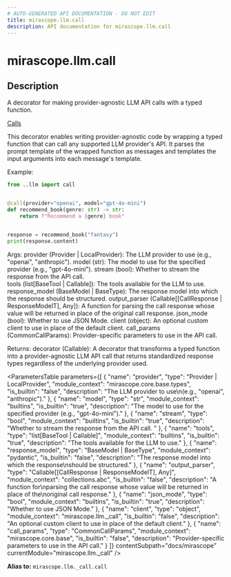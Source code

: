```yaml
---
# AUTO-GENERATED API DOCUMENTATION - DO NOT EDIT
title: mirascope.llm.call
description: API documentation for mirascope.llm.call
---
```


# mirascope.llm.call

<ApiType type="Alias" />

## Description

A decorator for making provider-agnostic LLM API calls with a typed function.

<Info title="Usage">

[Calls](/docs/mirascope/learn/calls)

</Info>


This decorator enables writing provider-agnostic code by wrapping a typed function 
that can call any supported LLM provider's API. It parses the prompt template of 
the wrapped function as messages and templates the input arguments into each message's 
template.

Example:

```python
from ..llm import call


@call(provider="openai", model="gpt-4o-mini")
def recommend_book(genre: str) -> str:
    return f"Recommend a {genre} book"


response = recommend_book("fantasy")
print(response.content)
```

Args:
    provider (Provider | LocalProvider): The LLM provider to use
        (e.g., "openai", "anthropic").
    model (str): The model to use for the specified provider (e.g., "gpt-4o-mini").
    stream (bool): Whether to stream the response from the API call.  
    tools (list[BaseTool | Callable]): The tools available for the LLM to use.
    response_model (BaseModel | BaseType): The response model into which the response
        should be structured.
    output_parser (Callable[[CallResponse | ResponseModelT], Any]): A function for
        parsing the call response whose value will be returned in place of the
        original call response.
    json_mode (bool): Whether to use JSON Mode.
    client (object): An optional custom client to use in place of the default client.
    call_params (CommonCallParams): Provider-specific parameters to use in the API call.

Returns:
    decorator (Callable): A decorator that transforms a typed function into a
        provider-agnostic LLM API call that returns standardized response types
        regardless of the underlying provider used.

<ParametersTable
  parameters={[
  {
    "name": "provider",
    "type": "Provider | LocalProvider",
    "module_context": "mirascope.core.base.types",
    "is_builtin": "false",
    "description": "The LLM provider to use\n(e.g., \"openai\", \"anthropic\")."
  },
  {
    "name": "model",
    "type": "str",
    "module_context": "builtins",
    "is_builtin": "true",
    "description": "The model to use for the specified provider (e.g., \"gpt-4o-mini\")."
  },
  {
    "name": "stream",
    "type": "bool",
    "module_context": "builtins",
    "is_builtin": "true",
    "description": "Whether to stream the response from the API call.  "
  },
  {
    "name": "tools",
    "type": "list[BaseTool | Callable]",
    "module_context": "builtins",
    "is_builtin": "true",
    "description": "The tools available for the LLM to use."
  },
  {
    "name": "response_model",
    "type": "BaseModel | BaseType",
    "module_context": "pydantic",
    "is_builtin": "false",
    "description": "The response model into which the response\nshould be structured."
  },
  {
    "name": "output_parser",
    "type": "Callable[[CallResponse | ResponseModelT], Any]",
    "module_context": "collections.abc",
    "is_builtin": "false",
    "description": "A function for\nparsing the call response whose value will be returned in place of the\noriginal call response."
  },
  {
    "name": "json_mode",
    "type": "bool",
    "module_context": "builtins",
    "is_builtin": "true",
    "description": "Whether to use JSON Mode."
  },
  {
    "name": "client",
    "type": "object",
    "module_context": "mirascope.llm._call",
    "is_builtin": "false",
    "description": "An optional custom client to use in place of the default client."
  },
  {
    "name": "call_params",
    "type": "CommonCallParams",
    "module_context": "mirascope.core.base",
    "is_builtin": "false",
    "description": "Provider-specific parameters to use in the API call."
  }
]}
  contentSubpath="docs/mirascope"
  currentModule="mirascope.llm._call"
/>

<ReturnType
  type="Callable"
  moduleContext="collections.abc"
  isBuiltin={false}
  contentSubpath="docs/mirascope"
  currentModule="mirascope.llm._call"
  description="A decorator that transforms a typed function into a\nprovider-agnostic LLM API call that returns standardized response types\nregardless of the underlying provider used."
/>


**Alias to:** `mirascope.llm._call.call`

